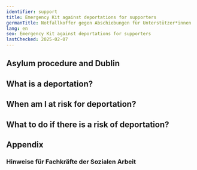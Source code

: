 ```yaml
---
identifier: support
title: Emergency Kit against deportations for supporters
germanTitle: Notfallkoffer gegen Abschiebungen für Unterstützer*innen
lang: en
seo: Emergency Kit against deportations for supporters
lastChecked: 2025-02-07
---
```



<Block identifier="kit-intro" />

<SupportBox title="Additional information for volunteer supporters">
    <Block identifier="kit-intro-support"/>
</SupportBox>

## Asylum procedure and Dublin

<Block identifier="kit-procedure-dublin"/>

<SupportBox title="Additional information for supporters on the topic of asylum procedures">
    <Block identifier="kit-procedure-support"/>
</SupportBox>

## What is a deportation?

<Block identifier="kit-deportation-definition"/>

## When am I at risk for deportation?

<Block identifier="kit-deportation-risk"/>

## What to do if there is a risk of deportation?

<Block identifier="kit-stress" />

<SupportBox title="Additional information for supporters on the topic of stress caused by the risk of deportation">
    <Block identifier="kit-stress-support"/>
</SupportBox>







## Appendix

###  Hinweise für Fachkräfte der Sozialen Arbeit

<Block identifier="professionals" collection="pages"/>

